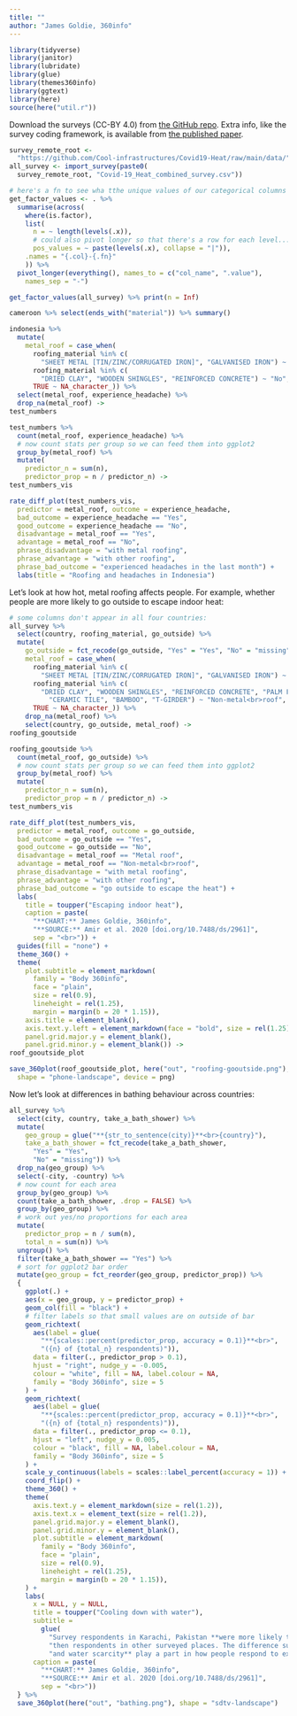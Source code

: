 ```yaml
---
title: ""
author: "James Goldie, 360info"
---
```


```r
library(tidyverse)
library(janitor)
library(lubridate)
library(glue)
library(themes360info)
library(ggtext)
library(here)
source(here("util.r"))
```

Download the surveys (CC-BY 4.0) from [the GitHub repo](https://github.com/Cool-infrastructures/Covid19-Heat). Extra info, like the survey coding framework, is available from [the published paper](https://doi.org/10.7488/ds/2961).

```r
survey_remote_root <-
  "https://github.com/Cool-infrastructures/Covid19-Heat/raw/main/data/"
all_survey <- import_survey(paste0(
  survey_remote_root, "Covid-19_Heat_combined_survey.csv"))

# here's a fn to see wha tthe unique values of our categorical columns are
get_factor_values <- . %>%
  summarise(across(
    where(is.factor),
    list(
      n = ~ length(levels(.x)),
      # could also pivot longer so that there's a row for each level...
      pos_values = ~ paste(levels(.x), collapse = "|")),
    .names = "{.col}-{.fn}"
    )) %>%
  pivot_longer(everything(), names_to = c("col_name", ".value"),
    names_sep = "-")

get_factor_values(all_survey) %>% print(n = Inf)
```

```r
cameroon %>% select(ends_with("material")) %>% summary()

indonesia %>%
  mutate(
    metal_roof = case_when(
      roofing_material %in% c(
        "SHEET METAL [TIN/ZINC/CORRUGATED IRON]", "GALVANISED IRON") ~ "Yes",
      roofing_material %in% c(
        "DRIED CLAY", "WOODEN SHINGLES", "REINFORCED CONCRETE") ~ "No",
      TRUE ~ NA_character_)) %>%
  select(metal_roof, experience_headache) %>%
  drop_na(metal_roof) ->
test_numbers

test_numbers %>%
  count(metal_roof, experience_headache) %>%
  # now count stats per group so we can feed them into ggplot2
  group_by(metal_roof) %>%
  mutate(
    predictor_n = sum(n),
    predictor_prop = n / predictor_n) ->
test_numbers_vis

rate_diff_plot(test_numbers_vis,
  predictor = metal_roof, outcome = experience_headache,
  bad_outcome = experience_headache == "Yes",
  good_outcome = experience_headache == "No",
  disadvantage = metal_roof == "Yes",
  advantage = metal_roof == "No",
  phrase_disadvantage = "with metal roofing",
  phrase_advantage = "with other roofing",
  phrase_bad_outcome = "experienced headaches in the last month") +
  labs(title = "Roofing and headaches in Indonesia")
```

Let's look at how hot, metal roofing affects people. For example, whether people are more likely to go outside to escape indoor heat:

```r

# some columns don't appear in all four countries:
all_survey %>%
  select(country, roofing_material, go_outside) %>%
  mutate(
    go_outside = fct_recode(go_outside, "Yes" = "Yes", "No" = "missing"),
    metal_roof = case_when(
      roofing_material %in% c(
        "SHEET METAL [TIN/ZINC/CORRUGATED IRON]", "GALVANISED IRON") ~ "Metal roof",
      roofing_material %in% c(
        "DRIED CLAY", "WOODEN SHINGLES", "REINFORCED CONCRETE", "PALM FRONDS",
          "CERAMIC TILE", "BAMBOO", "T-GIRDER") ~ "Non-metal<br>roof",
      TRUE ~ NA_character_)) %>%
    drop_na(metal_roof) %>%
    select(country, go_outside, metal_roof) ->
roofing_gooutside

roofing_gooutside %>%
  count(metal_roof, go_outside) %>%
  # now count stats per group so we can feed them into ggplot2
  group_by(metal_roof) %>%
  mutate(
    predictor_n = sum(n),
    predictor_prop = n / predictor_n) ->
test_numbers_vis

rate_diff_plot(test_numbers_vis,
  predictor = metal_roof, outcome = go_outside,
  bad_outcome = go_outside == "Yes",
  good_outcome = go_outside == "No",
  disadvantage = metal_roof == "Metal roof",
  advantage = metal_roof == "Non-metal<br>roof",
  phrase_disadvantage = "with metal roofing",
  phrase_advantage = "with other roofing",
  phrase_bad_outcome = "go outside to escape the heat") +
  labs(
    title = toupper("Escaping indoor heat"),
    caption = paste(
      "**CHART:** James Goldie, 360info",
      "**SOURCE:** Amir et al. 2020 [doi.org/10.7488/ds/2961]",
      sep = "<br>")) +
  guides(fill = "none") +
  theme_360() +
  theme(
    plot.subtitle = element_markdown(
      family = "Body 360info",
      face = "plain",
      size = rel(0.9),
      lineheight = rel(1.25),
      margin = margin(b = 20 * 1.15)),
    axis.title = element_blank(),
    axis.text.y.left = element_markdown(face = "bold", size = rel(1.25)),
    panel.grid.major.y = element_blank(),
    panel.grid.minor.y = element_blank()) ->
roof_gooutside_plot

save_360plot(roof_gooutside_plot, here("out", "roofing-gooutside.png"),
  shape = "phone-landscape", device = png)
```

Now let's look at differences in bathing behaviour across countries:

```r

all_survey %>%
  select(city, country, take_a_bath_shower) %>%
  mutate(
    geo_group = glue("**{str_to_sentence(city)}**<br>{country}"),
    take_a_bath_shower = fct_recode(take_a_bath_shower,
      "Yes" = "Yes",
      "No" = "missing")) %>%
  drop_na(geo_group) %>%
  select(-city, -country) %>%
  # now count for each area
  group_by(geo_group) %>%
  count(take_a_bath_shower, .drop = FALSE) %>%
  group_by(geo_group) %>%
  # work out yes/no proportions for each area
  mutate(
    predictor_prop = n / sum(n),
    total_n = sum(n)) %>%
  ungroup() %>%
  filter(take_a_bath_shower == "Yes") %>%
  # sort for ggplot2 bar order
  mutate(geo_group = fct_reorder(geo_group, predictor_prop)) %>%
  {
    ggplot(.) +
    aes(x = geo_group, y = predictor_prop) +
    geom_col(fill = "black") +
    # filter labels so that small values are on outside of bar
    geom_richtext(
      aes(label = glue(
        "**{scales::percent(predictor_prop, accuracy = 0.1)}**<br>",
        "({n} of {total_n} respondents)")),
      data = filter(., predictor_prop > 0.1),
      hjust = "right", nudge_y = -0.005,
      colour = "white", fill = NA, label.colour = NA,
      family = "Body 360info", size = 5
    ) +
    geom_richtext(
      aes(label = glue(
        "**{scales::percent(predictor_prop, accuracy = 0.1)}**<br>",
        "({n} of {total_n} respondents)")),
      data = filter(., predictor_prop <= 0.1),
      hjust = "left", nudge_y = 0.005,
      colour = "black", fill = NA, label.colour = NA,
      family = "Body 360info", size = 5
    ) +
    scale_y_continuous(labels = scales::label_percent(accuracy = 1)) +
    coord_flip() +
    theme_360() +
    theme(
      axis.text.y = element_markdown(size = rel(1.2)),
      axis.text.x = element_text(size = rel(1.2)),
      panel.grid.major.y = element_blank(),
      panel.grid.minor.y = element_blank(),
      plot.subtitle = element_markdown(
        family = "Body 360info",
        face = "plain",
        size = rel(0.9),
        lineheight = rel(1.25),
        margin = margin(b = 20 * 1.15)),
    ) +
    labs(
      x = NULL, y = NULL,
      title = toupper("Cooling down with water"),
      subtitle =
        glue(
          "Survey respondents in Karachi, Pakistan **were more likely to cool down with a bath or shower**<br>",
          "then respondents in other surveyed places. The difference suggests that **local customs<br>",
          "and water scarcity** play a part in how people respond to extreme heat."),
      caption = paste(
        "**CHART:** James Goldie, 360info",
        "**SOURCE:** Amir et al. 2020 [doi.org/10.7488/ds/2961]",
        sep = "<br>"))
  } %>%
  save_360plot(here("out", "bathing.png"), shape = "sdtv-landscape")

```